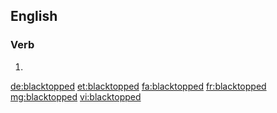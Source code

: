 ==English==

===Verb===
{{head|en|verb form}}

# {{en-past of|blacktop}}

[[de:blacktopped]]
[[et:blacktopped]]
[[fa:blacktopped]]
[[fr:blacktopped]]
[[mg:blacktopped]]
[[vi:blacktopped]]